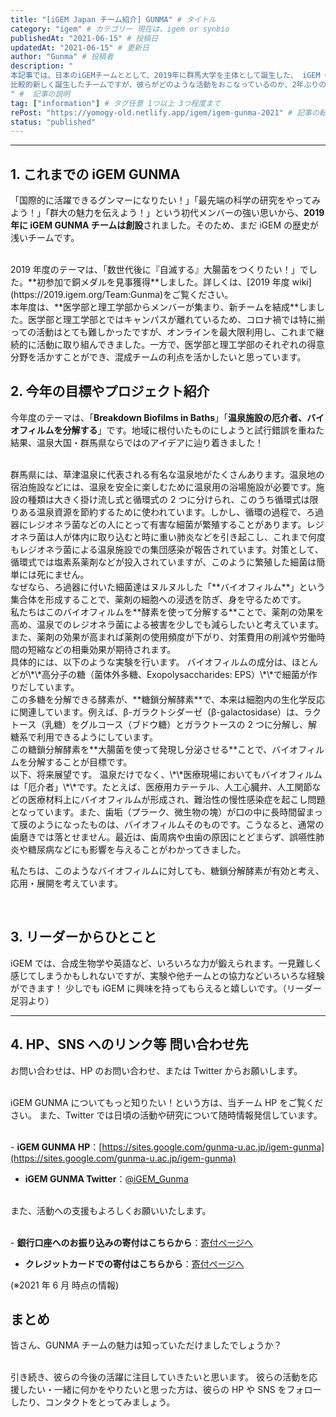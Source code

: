 ```yaml
---
title: "[iGEM Japan チーム紹介] GUNMA" # タイトル
category: "igem" # カテゴリー 現在は、igem or synbio
publishedAt: "2021-06-15" # 投稿日
updatedAt: "2021-06-15" # 更新日
author: "Gunma" # 投稿者
description: "
本記事では、日本のiGEMチームととして、2019年に群馬大学を主体として誕生した、 iGEM GUNMAチームについて紹介していきます。
比較的新しく誕生したチームですが、彼らがどのような活動をおこなっているのか、2年ぶりの参加となるiGEM 2021にはどのようなテーマで挑むのかなどについて、紹介していきます。
" #  記事の説明
tag: ["information"] # タグ任意 1つ以上 3つ程度まで
rePost: "https://yomogy-old.netlify.app/igem/igem-gunma-2021" # 記事の転載の場合は"url"を記入。例 : "https//yomogy"
status: "published"
---
```


---

## 1\. これまでの iGEM GUNMA

「国際的に活躍できるグンマーになりたい！」「最先端の科学の研究をやってみよう！」「群大の魅力を伝えよう！」という初代メンバーの強い思いから、**2019 年に iGEM GUNMA チームは創設**されました。そのため、まだ iGEM の歴史が浅いチームです。

<br />
2019 年度のテーマは、「数世代後に『自滅する』大腸菌をつくりたい！」でした。**初参加で銅メダルを見事獲得**しました。詳しくは、[2019
年度 wiki](https://2019.igem.org/Team:Gunma)をご覧ください。

<br />
本年度は、**医学部と理工学部からメンバーが集まり、新チームを結成**しました。医学部と理工学部とではキャンパスが離れているため、コロナ禍では特に揃っての活動はとても難しかったですが、オンラインを最大限利用し、これまで継続的に活動に取り組んできました。一方で、医学部と理工学部のそれぞれの得意分野を活かすことができ、混成チームの利点を活かしたいと思っています。

## 2\. 今年の目標やプロジェクト紹介

今年度のテーマは、「**Breakdown Biofilms in Baths**」「**温泉施設の厄介者、バイオフィルムを分解する**」です。地域に根付いたものにしようと試行錯誤を重ねた結果、温泉大国・群馬県ならではのアイデアに辿り着きました！

<br />
群馬県には、草津温泉に代表される有名な温泉地がたくさんあります。温泉地の宿泊施設などには、温泉を安全に楽しむために温泉用の浴場施設が必要です。施設の種類は大きく掛け流し式と循環式の
2 つに分けられ、このうち循環式は限りある温泉資源を節約するために使われています。しかし、循環の過程で、ろ過器にレジオネラ菌などの人にとって有害な細菌が繁殖することがあります。レジオネラ菌は人が体内に取り込むと時に重い肺炎などを引き起こし、これまで何度もレジオネラ菌による温泉施設での集団感染が報告されています。対策として、循環式では塩素系薬剤などが投入されていますが、このように繁殖した細菌は簡単には死にません。

<br />
なぜなら、ろ過器に付いた細菌達はヌルヌルした「**バイオフィルム**」という集合体を形成することで、薬剤の細胞への浸透を防ぎ、身を守るためです。

<br />
私たちはこのバイオフィルムを**酵素を使って分解する**ことで、薬剤の効果を高め、温泉でのレジオネラ菌による被害を少しでも減らしたいと考えています。また、薬剤の効果が高まれば薬剤の使用頻度が下がり、対策費用の削減や労働時間の短縮などの相乗効果が期待されます。

<br />
具体的には、以下のような実験を行います。 バイオフィルムの成分は、ほとんどが\*\*高分子の糖（菌体外多糖、Exopolysaccharides:
EPS）\*\*で細菌が作りだしています。

<br />
この多糖を分解できる酵素が、**糖鎖分解酵素**で、本来は細胞内の生化学反応に関連しています。例えば、β-ガラクトシダーゼ（β-galactosidase）は、ラクトース（乳糖）をグルコース（ブドウ糖）とガラクトースの
2 つに分解し、解糖系で利用できるようにしています。

<br />
この糖鎖分解酵素を**大腸菌を使って発現し分泌させる**ことで、バイオフィルムを分解することが目標です。

<br />
以下、将来展望です。 温泉だけでなく、\*\*医療現場においてもバイオフィルムは「厄介者」\*\*です。たとえば、医療用カテーテル、人工心臓弁、人工関節などの医療材料上にバイオフィルムが形成され、難治性の慢性感染症を起こし問題となっています。また、歯垢（プラーク、微生物の塊）が口の中に長時間留まって膜のようになったものは、バイオフィルムそのものです。こうなると、通常の歯磨きでは落とせません。最近は、歯周病や虫歯の原因にとどまらず、誤嚥性肺炎や糖尿病などにも影響を与えることがわかってきました。

<br />

私たちは、このようなバイオフィルムに対しても、糖鎖分解酵素が有効と考え、応用・展開を考えています。

<br />

<MediaCard
  mediaType="image"
  src="https://yomogy.com/blog/gunma/images/igem-gunma-2021-fig1.png"
  alt="Fig.1 - Breakdown Biofilms in Baths 概要"
  caption="Fig.1 - Breakdown Biofilms in Baths 概要"
/>

## 3\. リーダーからひとこと

iGEM では、合成生物学や英語など、いろいろな力が鍛えられます。一見難しく感じてしまうかもしれないですが、実験や他チームとの協力などいろいろな経験ができます！
少しでも iGEM に興味を持ってもらえると嬉しいです。（リーダー 足羽より）

---

## 4\. HP、SNS へのリンク等 問い合わせ先

お問い合わせは、HP のお問い合わせ、または Twitter からお願いします。

<br />
iGEM GUNMA についてもっと知りたい！という方は、当チーム HP をご覧ください。 また、Twitter
では日頃の活動や研究について随時情報発信しています。

<br />- **iGEM GUNMA HP**：[https://sites.google.com/gunma-u.ac.jp/igem-gunma](https://sites.google.com/gunma-u.ac.jp/igem-gunma)
- **iGEM GUNMA Twitter**：[@iGEM_Gunma](https://twitter.com/iGEM_Gunma)

<br />
また、活動への支援もよろしくお願いいたします。

<br />- **銀行口座へのお振り込みの寄付はこちらから**：[寄付ページへ](https://sites.google.com/gunma-u.ac.jp/igem-gunma/%E6%94%AF%E6%8F%B4%E6%83%85%E5%A0%B1)
- **クレジットカードでの寄付はこちらから**：[寄付ページへ](https://congrant.com/project/igemgunma2021/2619)

(※2021 年 6 月 時点の情報)

## まとめ

皆さん、GUNMA チームの魅力は知っていただけましたでしょうか？

<br />
引き続き、彼らの今後の活躍に注目していきたいと思います。 彼らの活動を応援したい・一緒に何かをやりたいと思った方は、彼らの
HP や SNS をフォローしたり、コンタクトをとってみましょう。

